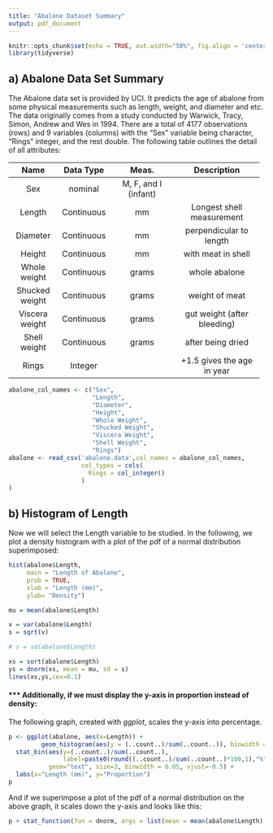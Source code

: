 ```yaml
---
title: "Abalone Dataset Summary"
output: pdf_document
---
```


```r
knitr::opts_chunk$set(echo = TRUE, out.width="50%", fig.align = 'center')
library(tidyverse)
```

## a) Abalone Data Set Summary

The Abalone data set is provided by UCI. It predicts the age of abalone from some physical measurements such as length, weight, and diameter and etc. The data originally comes from a study conducted by Warwick, Tracy, Simon, Andrew and Wes in 1994. There are a total of 4177 observations (rows) and 9 variables (columns) with the "Sex" variable being character, "Rings" integer, and the rest double. The following table outlines the detail of all attributes:

+----------------+------------+----------------------+-----------------------------+
| Name           | Data Type  | Meas.                | Description                 |
+:==============:+:==========:+:====================:+:===========================:+
| Sex            | nominal    | M, F, and I (infant) |                             |
+----------------+------------+----------------------+-----------------------------+
| Length         | Continuous | mm                   | Longest shell measurement   |
+----------------+------------+----------------------+-----------------------------+
| Diameter       | Continuous | mm                   | perpendicular to length     |
+----------------+------------+----------------------+-----------------------------+
| Height         | Continuous | mm                   | with meat in shell          |
+----------------+------------+----------------------+-----------------------------+
| Whole weight   | Continuous | grams                | whole abalone               |
+----------------+------------+----------------------+-----------------------------+
| Shucked weight | Continuous | grams                | weight of meat              |
+----------------+------------+----------------------+-----------------------------+
| Viscera weight | Continuous | grams                | gut weight (after bleeding) |
+----------------+------------+----------------------+-----------------------------+
| Shell weight   | Continuous | grams                | after being dried           |
+----------------+------------+----------------------+-----------------------------+
| Rings          | Integer    |                      | +1.5 gives the age in year  |
+----------------+------------+----------------------+-----------------------------+

```r
abalone_col_names <- c("Sex",
                       "Length",
                       "Diameter",
                       "Height",
                       "Whole Weight",
                       "Shucked Weight",
                       "Viscera Weight",
                       "Shell Weight",
                       "Rings")
abalone <- read_csv('abalone.data',col_names = abalone_col_names,
                    col_types = cols(
                      Rings = col_integer()
                    )
)
```

## b) Histogram of Length

Now we will select the Length variable to be studied. In the following, we plot a density histogram with a plot of the pdf of a normal distribution superimposed:

```r
hist(abalone$Length,
     main = "Length of Abalone",
     prob = TRUE,
     xlab = "Length (mm)",
     ylab= "Density")

mu = mean(abalone$Length)

v = var(abalone$Length)
s = sqrt(v)

# s = sd(abalone$Length)

xs = sort(abalone$Length)
ys = dnorm(xs, mean = mu, sd = s)
lines(xs,ys,cex=0.1)
```

#### \*\*\* Additionally, if we must display the y-axis in proportion instead of density:

The following graph, created with *ggplot*, scales the y-axis into percentage.

```r


p <- ggplot(abalone, aes(x=Length)) +
         geom_histogram(aes(y = (..count..)/sum(..count..)), binwidth = 0.05, bins = 20, colour="lightgrey", fill="darkgrey") + 
  stat_bin(aes(y=(..count..)/sum(..count..),
               label=paste0(round((..count..)/sum(..count..)*100,1),"%")),
           geom="text", size=3, binwidth = 0.05, vjust=-0.5) +
  labs(x="Length (mm)", y="Proportion")
p
```

And if we superimpose a plot of the pdf of a normal distribution on the above graph, it scales down the y-axis and looks like this:

```r
p + stat_function(fun = dnorm, args = list(mean = mean(abalone$Length), sd = sd(abalone$Length)))
```
